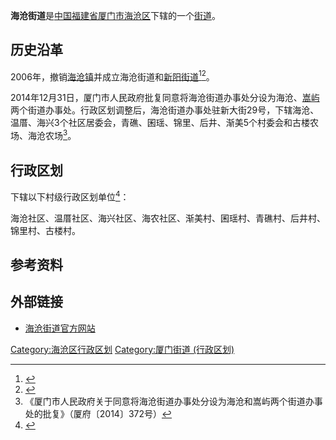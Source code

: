 {{中国乡级行政区
|景观照片文件名 = 
|景观照片描述 = 
|汉语拼音 = 
|其他语言 = 
|其他语言名称 = 
|旧称 = 
|地名出处 = 
|位置图文件名 = 
|位置图描述 = 
|自定义图片= 
|建置时间 = 
|政府驻地 = 
|毗邻 = 
|总面积 = 
|总人口 = 
|总人口年份 = 
|户籍人口 = 
|户籍人口年份 = 
|常住人口 = 
|常住人口年份 = 
|人口密度 = 
|GDP = 
|GDP年份 = 
|邮政编码 = 
|电话区号 = 592
|官方网站 = 
|网站名称 = 
|35/02/05/001/000}}
'''海沧街道'''是[[中华人民共和国|中国]][[福建省|福建省]][[厦门市|厦门市]][[海沧区|海沧区]]下辖的一个[[街道|街道]]。

== 历史沿革 ==
2006年，撤销[[海沧镇|海沧镇]]并成立海沧街道和[[新阳街道_(厦门市)|新阳街道]]<ref>{{Cite web |url=http://news.sohu.com/20060218/n241892603.shtml |title=海沧镇建制将撤消 |accessdate=2009-11-24 |archive-date=2011-06-12 |archive-url=https://web.archive.org/web/20110612064757/http://news.sohu.com/20060218/n241892603.shtml |dead-url=no }}</ref><ref>{{cite web|author=福建省人民政府|title=福建省人民政府关于同意厦门市海沧区撤销海沧镇建制设立海沧、新阳两个街道办事处的批复|url=http://www.fujian.gov.cn/zfxxgkl/xxgkml/jgzz/mzcjbzzc/200806/t20080619_75829.htm|accessdate=2011-11-23|date=2006-01-25|year=2006|deadurl=yes|archiveurl=https://web.archive.org/web/20140202231002/http://www.fujian.gov.cn/zfxxgkl/xxgkml/jgzz/mzcjbzzc/200806/t20080619_75829.htm|archivedate=2014-02-02}}</ref>。

2014年12月31日，厦门市人民政府批复同意将海沧街道办事处分设为海沧、[[嵩屿街道|嵩屿]]两个街道办事处。行政区划调整后，海沧街道办事处驻新大街29号，下辖海沧、温厝、海兴3个社区居委会，青礁、囷瑶、锦里、后井、渐美5个村委会和古楼农场、海沧农场<ref>《厦门市人民政府关于同意将海沧街道办事处分设为海沧和嵩屿两个街道办事处的批复》（厦府〔2014〕372号）</ref>。

== 行政区划 ==
{{PAGENAMEBASE}}下辖以下村级行政区划单位<ref>{{PRC admin/ref sgc|35/02/05/001/000}}</ref>：

海沧社区、温厝社区、海兴社区、海农社区、渐美村、囷瑶村、青礁村、后井村、锦里村、古楼村。

== 参考资料 ==
{{reflist}}

== 外部链接 ==
* [https://web.archive.org/web/20161122221006/http://hcjd.shequ.org.cn/1243567/index.html 海沧街道官方网站]

{{福建行政区划小作品}}
{{福建省厦门市海沧区行政区划}}
[[Category:海沧区行政区划|Category:海沧区行政区划]]
[[Category:厦门街道_(行政区划)|Category:厦门街道 (行政区划)]]